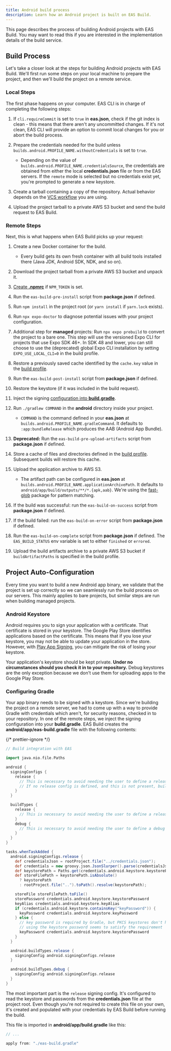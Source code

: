 ```yaml
---
title: Android build process
description: Learn how an Android project is built on EAS Build.
---
```


This page describes the process of building Android projects with EAS Build. You may want to read this if you are interested in the implementation details of the build service.

## Build Process

Let's take a closer look at the steps for building Android projects with EAS Build. We'll first run some steps on your local machine to prepare the project, and then we'll build the project on a remote service.

### Local Steps

The first phase happens on your computer. EAS CLI is in charge of completing the following steps:

1. If `cli.requireCommit` is set to `true` in **eas.json**, check if the git index is clean - this means that there aren't any uncommitted changes. If it's not clean, EAS CLI will provide an option to commit local changes for you or abort the build process.
1. Prepare the credentials needed for the build unless `builds.android.PROFILE_NAME.withoutCredentials` is set to `true`.

   - Depending on the value of `builds.android.PROFILE_NAME.credentialsSource`, the credentials are obtained from either the local **credentials.json** file or from the EAS servers. If the `remote` mode is selected but no credentials exist yet, you're prompted to generate a new keystore.

1. Create a tarball containing a copy of the repository. Actual behavior depends on the [VCS workflow](https://expo.fyi/eas-vcs-workflow) you are using.
1. Upload the project tarball to a private AWS S3 bucket and send the build request to EAS Build.

### Remote Steps

Next, this is what happens when EAS Build picks up your request:

1. Create a new Docker container for the build.

   - Every build gets its own fresh container with all build tools installed there (Java JDK, Android SDK, NDK, and so on).

1. Download the project tarball from a private AWS S3 bucket and unpack it.
1. [Create **.npmrc**](/build-reference/private-npm-packages) if `NPM_TOKEN` is set.
1. Run the `eas-build-pre-install` script from **package.json** if defined.
1. Run `npm install` in the project root (or `yarn install` if `yarn.lock` exists).
1. Run `npx expo-doctor` to diagnose potential issues with your project configuration.
1. Additional step for **managed** projects: Run `npx expo prebuild` to convert the project to a bare one. This step will use the versioned Expo CLI for projects that use Expo SDK 46+. In SDK 48 and lower, you can still choose to use the (deprecated) global Expo CLI installation by setting `EXPO_USE_LOCAL_CLI=0` in the build profile.
1. Restore a previously saved cache identified by the `cache.key` value in the [build profile](/build/eas-json).
1. Run the `eas-build-post-install` script from **package.json** if defined.
1. Restore the keystore (if it was included in the build request).
1. Inject the signing [configuration into **build.gradle**](#configuring-gradle).
1. Run `./gradlew COMMAND` in the **android** directory inside your project.

   - `COMMAND` is the command defined in your **eas.json** at `builds.android.PROFILE_NAME.gradleCommand`. It defaults to `:app:bundleRelease` which produces the AAB (Android App Bundle).

1. **Deprecated:** Run the `eas-build-pre-upload-artifacts` script from **package.json** if defined.
1. Store a cache of files and directories defined in the [build profile](/build/eas-json/). Subsequent builds will restore this cache.
1. Upload the application archive to AWS S3.

   - The artifact path can be configured in **eas.json** at `builds.android.PROFILE_NAME.applicationArchivePath`. It defaults to `android/app/build/outputs/**/*.{apk,aab}`. We're using the [fast-glob](https://github.com/mrmlnc/fast-glob#pattern-syntax) package for pattern matching.

1. If the build was successful: run the `eas-build-on-success` script from **package.json** if defined.
1. If the build failed: run the `eas-build-on-error` script from **package.json** if defined.
1. Run the `eas-build-on-complete` script from **package.json** if defined. The `EAS_BUILD_STATUS` env variable is set to either `finished` or `errored`.
1. Upload the build artifacts archive to a private AWS S3 bucket if `buildArtifactPaths` is specified in the build profile.

## Project Auto-Configuration

Every time you want to build a new Android app binary, we validate that the project is set up correctly so we can seamlessly run the build process on our servers. This mainly applies to bare projects, but similar steps are run when building managed projects.

### Android Keystore

Android requires you to sign your application with a certificate. That certificate is stored in your keystore. The Google Play Store identifies applications based on the certificate. This means that if you lose your keystore, you may not be able to update your application in the store. However, with [Play App Signing](https://developer.android.com/studio/publish/app-signing#app-signing-google-play), you can mitigate the risk of losing your keystore.

Your application's keystore should be kept private. **Under no circumstances should you check it in to your repository.** Debug keystores are the only exception because we don't use them for uploading apps to the Google Play Store.

### Configuring Gradle

Your app binary needs to be signed with a keystore. Since we're building the project on a remote server, we had to come up with a way to provide Gradle with credentials which aren't, for security reasons, checked in to your repository. In one of the remote steps, we inject the signing configuration into your **build.gradle**. EAS Build creates the **android/app/eas-build.gradle** file with the following contents:

{/* prettier-ignore */}
```groovy android/app/eas-build.gradle
// Build integration with EAS

import java.nio.file.Paths

android {
  signingConfigs {
    release {
      // This is necessary to avoid needing the user to define a release signing config manually
      // If no release config is defined, and this is not present, build for assembleRelease will crash
    }
  }

  buildTypes {
    release {
      // This is necessary to avoid needing the user to define a release build type manually
    }
    debug {
      // This is necessary to avoid needing the user to define a debug build type manually
    }
  }
}

tasks.whenTaskAdded {
  android.signingConfigs.release {
    def credentialsJson = rootProject.file("../credentials.json");
    def credentials = new groovy.json.JsonSlurper().parse(credentialsJson)
    def keystorePath = Paths.get(credentials.android.keystore.keystorePath);
    def storeFilePath = keystorePath.isAbsolute()
      ? keystorePath
      : rootProject.file("..").toPath().resolve(keystorePath);

    storeFile storeFilePath.toFile()
    storePassword credentials.android.keystore.keystorePassword
    keyAlias credentials.android.keystore.keyAlias
    if (credentials.android.keystore.containsKey("keyPassword")) {
      keyPassword credentials.android.keystore.keyPassword
    } else {
      // key password is required by Gradle, but PKCS keystores don't have one
      // using the keystore password seems to satisfy the requirement
      keyPassword credentials.android.keystore.keystorePassword
    }
  }

  android.buildTypes.release {
    signingConfig android.signingConfigs.release
  }

  android.buildTypes.debug {
    signingConfig android.signingConfigs.release
  }
}

```

The most important part is the `release` signing config. It's configured to read the keystore and passwords from the **credentials.json** file at the project root. Even though you're not required to create this file on your own, it's created and populated with your credentials by EAS Build before running the build.

This file is imported in **android/app/build.gradle** like this:

```groovy android/app/build.gradle
// ...

apply from: "./eas-build.gradle"
```
